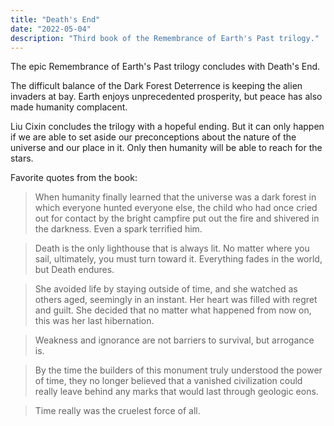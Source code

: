 ```yaml
---
title: "Death's End"
date: "2022-05-04"
description: "Third book of the Remembrance of Earth's Past trilogy."
---
```


The epic Remembrance of Earth's Past trilogy concludes with Death's End.

The difficult balance of the Dark Forest Deterrence is keeping the alien invaders at bay. Earth enjoys unprecedented prosperity, but peace has also made humanity complacent.

Liu Cixin concludes the trilogy with a hopeful ending. But it can only happen if we are able to set aside our preconceptions about the nature of the universe and our place in it. Only then humanity will be able to reach for the stars.

Favorite quotes from the book:

> When humanity finally learned that the universe was a dark forest in which everyone hunted everyone else, the child who had once cried out for contact by the bright campfire put out the fire and shivered in the darkness. Even a spark terrified him.

> Death is the only lighthouse that is always lit. No matter where you sail, ultimately, you must turn toward it. Everything fades in the world, but Death endures.

> She avoided life by staying outside of time, and she watched as others aged, seemingly in an instant. Her heart was filled with regret and guilt. She decided that no matter what happened from now on, this was her last hibernation.

> Weakness and ignorance are not barriers to survival, but arrogance is.

> By the time the builders of this monument truly understood the power of time, they no longer believed that a vanished civilization could really leave behind any marks that would last through geologic eons.

> Time really was the cruelest force of all.

